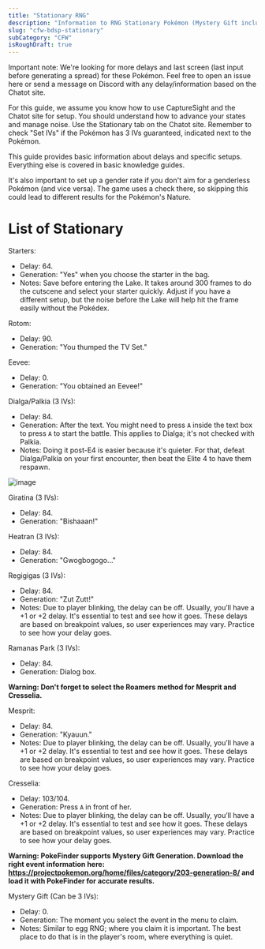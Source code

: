 ```yaml
---
title: "Stationary RNG"
description: "Information to RNG Stationary Pokémon (Mystery Gift included)"
slug: "cfw-bdsp-stationary"
subCategory: "CFW"
isRoughDraft: true
---
```


Important note: We're looking for more delays and last screen (last input before generating a spread) for these Pokémon. Feel free to open an issue here or send a message on Discord with any delay/information based on the Chatot site.

For this guide, we assume you know how to use CaptureSight and the Chatot site for setup. You should understand how to advance your states and manage noise. Use the Stationary tab on the Chatot site. Remember to check "Set IVs" if the Pokémon has 3 IVs guaranteed, indicated next to the Pokémon.

This guide provides basic information about delays and specific setups. Everything else is covered in basic knowledge guides.

It's also important to set up a gender rate if you don't aim for a genderless Pokémon (and vice versa). The game uses a check there, so skipping this could lead to different results for the Pokémon's Nature.

# List of Stationary

Starters:

- Delay: 64.
- Generation: "Yes" when you choose the starter in the bag.
- Notes: Save before entering the Lake. It takes around 300 frames to do the cutscene and select your starter quickly. Adjust if you have a different setup, but the noise before the Lake will help hit the frame easily without the Pokédex.

Rotom:

- Delay: 90.
- Generation: "You thumped the TV Set."

Eevee:

- Delay: 0.
- Generation: "You obtained an Eevee!"

Dialga/Palkia (3 IVs):

- Delay: 84.
- Generation: After the text. You might need to press `A` inside the text box to press `A` to start the battle. This applies to Dialga; it's not checked with Palkia.
- Notes: Doing it post-E4 is easier because it's quieter. For that, defeat Dialga/Palkia on your first encounter, then beat the Elite 4 to have them respawn.

![image](https://user-images.githubusercontent.com/25870563/144486236-9911d1ad-1d62-4303-97ff-67dc1fedb2ab.png)

Giratina (3 IVs):

- Delay: 84.
- Generation: "Bishaaan!"

Heatran (3 IVs):

- Delay: 84.
- Generation: "Gwogbogogo..."

Regigigas (3 IVs):

- Delay: 84.
- Generation: "Zut Zutt!"
- Notes: Due to player blinking, the delay can be off. Usually, you’ll have a +1 or +2 delay. It's essential to test and see how it goes. These delays are based on breakpoint values, so user experiences may vary. Practice to see how your delay goes.

Ramanas Park (3 IVs):

- Delay: 84.
- Generation: Dialog box.

**Warning: Don't forget to select the Roamers method for Mesprit and Cresselia.**

Mesprit:

- Delay: 84.
- Generation: "Kyauun."
- Notes: Due to player blinking, the delay can be off. Usually, you’ll have a +1 or +2 delay. It's essential to test and see how it goes. These delays are based on breakpoint values, so user experiences may vary. Practice to see how your delay goes.

Cresselia:

- Delay: 103/104.
- Generation: Press `A` in front of her.
- Notes: Due to player blinking, the delay can be off. Usually, you’ll have a +1 or +2 delay. It's essential to test and see how it goes. These delays are based on breakpoint values, so user experiences may vary. Practice to see how your delay goes.

**Warning: PokeFinder supports Mystery Gift Generation. Download the right event information here: https://projectpokemon.org/home/files/category/203-generation-8/ and load it with PokeFinder for accurate results.**

Mystery Gift (Can be 3 IVs):

- Delay: 0.
- Generation: The moment you select the event in the menu to claim.
- Notes: Similar to egg RNG; where you claim it is important. The best place to do that is in the player's room, where everything is quiet.
